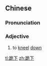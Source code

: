 ==Chinese==
{{zh-forms}}

===Pronunciation===
{{zh-pron
|m=guìxià
|c=gwai6 haa6
|h=pfs=khúi-hâ
|cat=a
}}

===Adjective===
{{zh-adj}}

# to [[kneel]] [[down]]

[[tl:跪下]]
[[zh:跪下]]